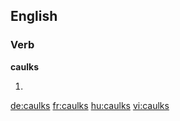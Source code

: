 ==English==

===Verb===
'''caulks'''

# {{en-third-person singular of|caulk}}

[[de:caulks]]
[[fr:caulks]]
[[hu:caulks]]
[[vi:caulks]]